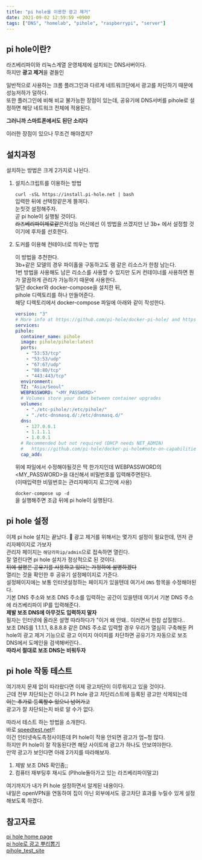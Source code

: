 ```yaml
---
title: "pi hole을 이용한 광고 제거"
date: 2021-09-02 12:59:59 +0900
tags: ["DNS", "homelab", "pihole", "raspberrypi", "server"]
---
```


## pi hole이란?

라즈베리파이와 리눅스계열 운영체제에 설치되는 DNS서버이다.  
하지만 **광고 제거**을 곁들인

일반적으로 사용하는 크롬 플러그인과 다르게 네트워크단에서 광고를 차단하기 때문에 성능저하가 덜하다.  
또한 플러그인에 비해 비교 불가능한 장점이 있는데, 공유기에 DNS서버를 pihole로 설정하면 해당 네트워크 전체에 적용된다.

**그러니까 스마트폰에서도 된단 소리다**

이러한 장점이 있으나 무조건 해야겠지?

## 설치과정

설치하는 방법은 크게 2가지로 나뉜다.

1. 설치스크립트를 이용하는 방법

   `curl -sSL https://install.pi-hole.net | bash`  
   입력한 뒤에 선택창같은게 뜰꺼다.  
   눈칫것 설정해주자.  
   곧 pi hole이 실행될 것이다.  
   ~~라즈베리파이제로같은~~저성능 머신에선 이 방법을 쓰겠지만 난 3b+ 에서 설정할 것이기에 후자를 선호한다.

2. 도커를 이용해 컨테이너로 띄우는 방법

   이 방법을 추천한다.  
   3b+같은 모델의 경우 파이홀을 구동하고도 램 같은 리소스가 한참 남는다.  
   1번 방법을 사용해도 남은 리소스를 사용할 수 있지만 도커 컨테이너를 사용하면 뭔가 깔끔하게 관리가 가능하기 때문에 사용한다.  
   일단 docker와 docker-compose을 설치한 뒤,  
   pihole 디렉토리를 하나 만들어준다.  
   해당 디렉토리에서 docker-compose 파일에 아래와 같이 작성한다.

   ```yaml
   version: "3"
   # More info at https://github.com/pi-hole/docker-pi-hole/ and https://docs.pi-hole.net/
   services:
   pihole:
     container_name: pihole
     image: pihole/pihole:latest
     ports:
       - "53:53/tcp"
       - "53:53/udp"
       - "67:67/udp"
       - "80:80/tcp"
       - "443:443/tcp"
     environment:
     TZ: "Asia/Seoul"
     WEBPASSWORD: "<MY_PASSWORD>"
     # Volumes store your data between container upgrades
     volumes:
       - "./etc-pihole/:/etc/pihole/"
       - "./etc-dnsmasq.d/:/etc/dnsmasq.d/"
     dns:
       - 127.0.0.1
       - 1.1.1.1
       - 1.0.0.1
     # Recommended but not required (DHCP needs NET_ADMIN)
     #   https://github.com/pi-hole/docker-pi-hole#note-on-capabilities
     cap_add:
   ```

   위에 파일에서 수정해야될것은 딱 한가지인데 WEBPASSWORD의 &lt;MY_PASSWORD&gt;을 대신해서 비밀번호를 입력해주면된다.  
   (이때입력한 비밀번호는 관리자페이지 로그인에 사용)

   `docker-compose up -d`  
   을 실행해주면 조금 뒤에 pi hole이 실행된다.

## pi hole 설정

이제 pi hole 설치는 끝났다. 🎉
광고 제거를 위해서는 몇가지 설정이 필요한데, 먼저 관리자페이지로 가보자  
관리자 페이지는 `해당라파ip/admin`으로 접속하면 열린다.  
잘 열린다면 pi hole 설치가 정상적으로 된 것이다.  
~~뒤에 설명은 공유기를 사용하고 있다는 가정하에 설명하겠다~~  
열리는 것을 확인한 후 공유기 설정페이지로 가준다.  
설정페이지에는 보통 인터넷설정하는 페이지가 있을텐데 여기서 `DNS` 항목을 수정해야된다.  
기본 DNS 주소와 보조 DNS 주소를 입력하는 공간이 있을텐데 여기서 기본 DNS 주소에 라즈베리파이 IP를 입력해준다.  
**제발 보조 DNS에 아무것도 입력하지 말자**  
필자는 인터넷에 올라온 설명 따라하다가 "이거 왜 안돼.. 이러면서 한참 삽질했다..  
보조 DNS를 1.1.1.1, 8.8.8.8 같은 DNS 주소로 입력할 경우 우리가 열심히 구축해둔 PI hole의 광고 제거 기능으로 광고 이미지 아이피를 차단하면 공유기가 자동으로 보조 DNS에서 도메인을 검색해버린다..  
**따라서 절대로 보조 DNS는 비워두자**

## pi hole 작동 테스트

여기까지 문제 없이 따라왔다면 이제 광고차단이 이루워지고 있을 것이다.  
근데 전부 차단되는건 아니고 PI hole 광고 차단리스트에 등록된 광고만 삭제되는데  
~~이는 추가로 등록할수 있으니 넘어가고~~  
광고가 잘 차단되는지 바로 알 수가 없다.

따라서 테스트 하는 방법을 소개한다.  
바로 [speedtest.net](https://www.speedtest.net/)!!  
이건 인터넷속도측정사이튼데 PI hole이 작용 안되면 광고가 엄~청 많다.  
하지만 PI hole이 잘 작동된다면 해당 사이트에 광고가 하나도 안보여야한다.  
만약 광고가 보인다면 아래 2가지를 따라해보자.

1. 제발 보조 DNS 확인좀;;
2. 컴퓨터 재부팅후 재시도 (PIhole돌아가고 있는 라즈베리파이말고)

여기까지가 내가 PI hole 설정하면서 알게된 내용이다.  
내일은 openVPN을 연동하여 집이 아닌 외부에서도 광고차단 효과를 누릴수 있게 설정해보도록 하겠다.

## 참고자료

[pi hole home page](https://pi-hole.net/)  
[pi hole로 광고 뿌리뽑기](https://kycfeel.github.io/2019/10/06/Pi-Hole%EB%A1%9C-%EA%B4%91%EA%B3%A0-%EB%BF%8C%EB%A6%AC%EB%BD%91%EA%B8%B0/)  
[pihole_test_site](https://www.reddit.com/r/pihole/comments/m1xran/pihole_test_site/)

